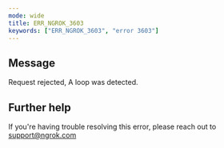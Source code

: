 ```yaml
---
mode: wide
title: ERR_NGROK_3603
keywords: ["ERR_NGROK_3603", "error 3603"]
---
```


## Message

Request rejected, A loop was detected.

## Further help

If you're having trouble resolving this error, please reach out to [support@ngrok.com](mailto:support@ngrok.com?subject=Help%20with%20ERR_NGROK_3603)
